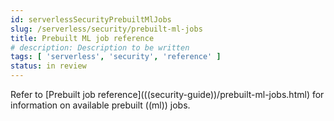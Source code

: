 ```yaml
---
id: serverlessSecurityPrebuiltMlJobs
slug: /serverless/security/prebuilt-ml-jobs
title: Prebuilt ML job reference
# description: Description to be written
tags: [ 'serverless', 'security', 'reference' ]
status: in review
---
```


<DocBadge template="technical preview" />
Refer to [Prebuilt job reference](((security-guide))/prebuilt-ml-jobs.html) for information on available prebuilt ((ml)) jobs.
